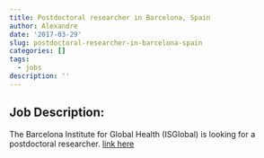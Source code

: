 ```yaml
---
title: Postdoctoral researcher in Barcelona, Spain
author: Alexandre
date: '2017-03-29'
slug: postdoctoral-researcher-in-barcelona-spain
categories: []
tags:
  - jobs
description: ''
---
```


## Job Description:
The Barcelona Institute for Global Health (ISGlobal) is looking for a postdoctoral researcher.
[link here]("~/jobs/PUCS.pdf")